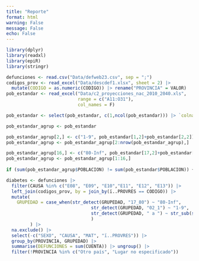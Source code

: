 ```yaml
---
title: "Reporte"
format: html
warning: False
message: False
echo: False
---
```



```r
library(dplyr)
library(readxl)
library(epiR)
library(stringr)
```

```r
defunciones <- read.csv("Data/defweb23.csv", sep = ";")
codigos_prov <- read_excel("Data/descdef1.xlsx", sheet = 2) |> 
  mutate(CODIGO = as.numeric(CODIGO)) |> rename("PROVINCIA" = VALOR)
pob_estandar <- read_excel("Data/c2_proyecciones_nac_2010_2040.xls", 
                           range = c("A11:O31"), 
                           col_names = F)

pob_estandar <- select(pob_estandar, c(1,ncol(pob_estandar))) |> `colnames<-`(c("GRUPEDAD", "POBLACION")) 

pob_estandar_agrup <- pob_estandar

pob_estandar_agrup[2,] <- c("1-9", pob_estandar[1,2]+pob_estandar[2,2])
pob_estandar_agrup <- pob_estandar_agrup[2:nrow(pob_estandar_agrup),]

pob_estandar_agrup[16,] <- c("80-Inf", pob_estandar[17,2]+pob_estandar[18,2]+pob_estandar[19,2]+pob_estandar[20,2]+pob_estandar[21,2])
pob_estandar_agrup <- pob_estandar_agrup[1:16,]
  
if (sum(pob_estandar_agrup$POBLACION) != sum(pob_estandar$POBLACION)) {print("OJO FLACO CON LAS BUENAS PRACTICAS")}
```


```r
diabetes <- defunciones |> 
  filter(CAUSA %in% c("E08", "E09", "E10","E11", "E12", "E13")) |> 
  left_join(codigos_prov, by = join_by(ï..PROVRES == CODIGO)) |> 
  mutate(
    GRUPEDAD = case_when(str_detect(GRUPEDAD, "17_80") ~ "80-Inf",
                                str_detect(GRUPEDAD, "02_1") ~ "1-9",
                                str_detect(GRUPEDAD, " a ") ~ str_sub(str_replace(GRUPEDAD, " a ", "-"), start = 4)
                                )
         ) |> 
  na.exclude() |> 
  select(-c("SEXO", "CAUSA", "MAT", "ï..PROVRES")) |> 
  group_by(PROVINCIA, GRUPEDAD) |> 
  summarise(DEFUNCIONES = sum(CUENTA)) |> ungroup() |> 
  filter(!PROVINCIA %in% c("Otro país", "Lugar no especificado"))

```

